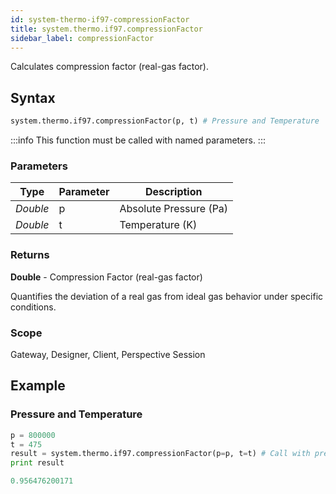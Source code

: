 ```yaml
---
id: system-thermo-if97-compressionFactor
title: system.thermo.if97.compressionFactor
sidebar_label: compressionFactor
---
```


Calculates compression factor (real-gas factor).

## Syntax

```python
system.thermo.if97.compressionFactor(p, t) # Pressure and Temperature
```

:::info
This function must be called with named parameters.
:::

### Parameters

<APITable>

| Type   | Parameter | Description               |
| ------ | --------- | ------------------------- |
| _Double_ | p         | Absolute Pressure (Pa)    |
| _Double_ | t         | Temperature (K)          |

</APITable>


### Returns
__Double__ - Compression Factor (real-gas factor)

Quantifies the deviation of a real gas from ideal gas behavior under specific conditions.

### Scope
Gateway, Designer, Client, Perspective Session

## Example

### Pressure and Temperature
```python
p = 800000
t = 475
result = system.thermo.if97.compressionFactor(p=p, t=t) # Call with pressure and temperature
print result
```

```python title="Result"
0.956476200171
```